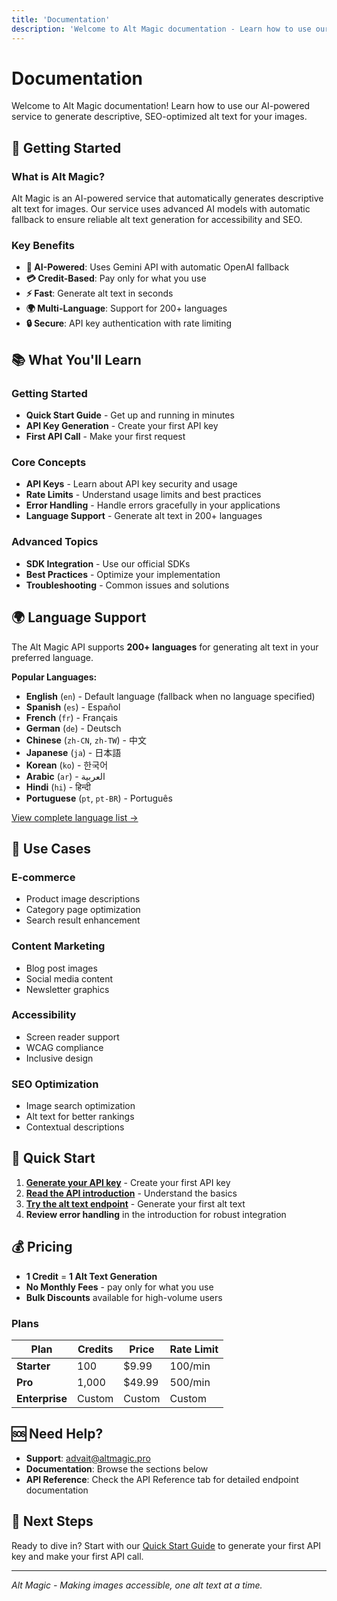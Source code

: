 ```yaml
---
title: 'Documentation'
description: 'Welcome to Alt Magic documentation - Learn how to use our AI-powered alt text generation service'
---
```


# Documentation

Welcome to Alt Magic documentation! Learn how to use our AI-powered service to generate descriptive, SEO-optimized alt text for your images.

## 🚀 Getting Started

### What is Alt Magic?

Alt Magic is an AI-powered service that automatically generates descriptive alt text for images. Our service uses advanced AI models with automatic fallback to ensure reliable alt text generation for accessibility and SEO.

### Key Benefits

- **🤖 AI-Powered**: Uses Gemini API with automatic OpenAI fallback
- **💳 Credit-Based**: Pay only for what you use
- **⚡ Fast**: Generate alt text in seconds
- **🌍 Multi-Language**: Support for 200+ languages
- **🔒 Secure**: API key authentication with rate limiting

## 📚 What You'll Learn

### Getting Started
- **Quick Start Guide** - Get up and running in minutes
- **API Key Generation** - Create your first API key
- **First API Call** - Make your first request

### Core Concepts
- **API Keys** - Learn about API key security and usage
- **Rate Limits** - Understand usage limits and best practices
- **Error Handling** - Handle errors gracefully in your applications
- **Language Support** - Generate alt text in 200+ languages

### Advanced Topics
- **SDK Integration** - Use our official SDKs
- **Best Practices** - Optimize your implementation
- **Troubleshooting** - Common issues and solutions

## 🌍 Language Support

The Alt Magic API supports **200+ languages** for generating alt text in your preferred language.

**Popular Languages:**
- **English** (`en`) - Default language (fallback when no language specified)
- **Spanish** (`es`) - Español
- **French** (`fr`) - Français
- **German** (`de`) - Deutsch
- **Chinese** (`zh-CN`, `zh-TW`) - 中文
- **Japanese** (`ja`) - 日本語
- **Korean** (`ko`) - 한국어
- **Arabic** (`ar`) - العربية
- **Hindi** (`hi`) - हिन्दी
- **Portuguese** (`pt`, `pt-BR`) - Português

[View complete language list →](/api-reference/language-support)

## 🎯 Use Cases

### E-commerce
- Product image descriptions
- Category page optimization
- Search result enhancement

### Content Marketing
- Blog post images
- Social media content
- Newsletter graphics

### Accessibility
- Screen reader support
- WCAG compliance
- Inclusive design

### SEO Optimization
- Image search optimization
- Alt text for better rankings
- Contextual descriptions

## 🔧 Quick Start

1. **[Generate your API key](/api-reference/api-key-generation)** - Create your first API key
2. **[Read the API introduction](/api-reference/introduction)** - Understand the basics
3. **[Try the alt text endpoint](/api-reference/alt-text-generation)** - Generate your first alt text
4. **Review error handling** in the introduction for robust integration

## 💰 Pricing

- **1 Credit** = **1 Alt Text Generation**
- **No Monthly Fees** - pay only for what you use
- **Bulk Discounts** available for high-volume users

### Plans

| Plan | Credits | Price | Rate Limit |
|------|---------|-------|------------|
| **Starter** | 100 | $9.99 | 100/min |
| **Pro** | 1,000 | $49.99 | 500/min |
| **Enterprise** | Custom | Custom | Custom |

## 🆘 Need Help?

- **Support**: [advait@altmagic.pro](mailto:advait@altmagic.pro)
- **Documentation**: Browse the sections below
- **API Reference**: Check the API Reference tab for detailed endpoint documentation

## 📖 Next Steps

Ready to dive in? Start with our [Quick Start Guide](/api-reference/api-key-generation) to generate your first API key and make your first API call.

---

*Alt Magic - Making images accessible, one alt text at a time.*
